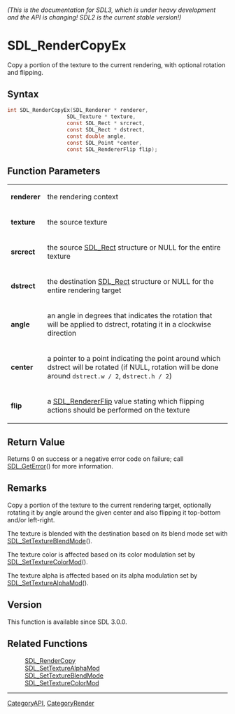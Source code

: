 ====== (This is the documentation for SDL3, which is under heavy development and the API is changing! SDL2 is the current stable version!) ======
= SDL_RenderCopyEx =

Copy a portion of the texture to the current rendering, with optional rotation and flipping.

== Syntax ==

<syntaxhighlight lang='c'>
int SDL_RenderCopyEx(SDL_Renderer * renderer,
                   SDL_Texture * texture,
                   const SDL_Rect * srcrect,
                   const SDL_Rect * dstrect,
                   const double angle,
                   const SDL_Point *center,
                   const SDL_RendererFlip flip);
</syntaxhighlight>

== Function Parameters ==

{|
|'''renderer'''
|the rendering context
|-
|'''texture'''
|the source texture
|-
|'''srcrect'''
|the source [[SDL_Rect]] structure or NULL for the entire texture
|-
|'''dstrect'''
|the destination [[SDL_Rect]] structure or NULL for the entire rendering target
|-
|'''angle'''
|an angle in degrees that indicates the rotation that will be applied to dstrect, rotating it in a clockwise direction
|-
|'''center'''
|a pointer to a point indicating the point around which dstrect will be rotated (if NULL, rotation will be done around <code>dstrect.w / 2</code>, <code>dstrect.h / 2</code>)
|-
|'''flip'''
|a [[SDL_RendererFlip]] value stating which flipping actions should be performed on the texture
|}

== Return Value ==

Returns 0 on success or a negative error code on failure; call
[[SDL_GetError]]() for more information.

== Remarks ==

Copy a portion of the texture to the current rendering target, optionally
rotating it by angle around the given center and also flipping it
top-bottom and/or left-right.

The texture is blended with the destination based on its blend mode set
with [[SDL_SetTextureBlendMode]]().

The texture color is affected based on its color modulation set by
[[SDL_SetTextureColorMod]]().

The texture alpha is affected based on its alpha modulation set by
[[SDL_SetTextureAlphaMod]]().

== Version ==

This function is available since SDL 3.0.0.

== Related Functions ==

:[[SDL_RenderCopy]]
:[[SDL_SetTextureAlphaMod]]
:[[SDL_SetTextureBlendMode]]
:[[SDL_SetTextureColorMod]]

----
[[CategoryAPI]], [[CategoryRender]]



